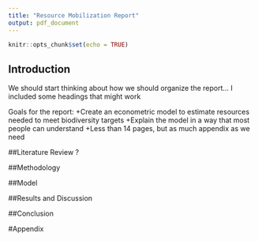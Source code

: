 ```yaml
---
title: "Resource Mobilization Report"
output: pdf_document
---
```


```r
knitr::opts_chunk$set(echo = TRUE)
```

## Introduction

We should start thinking about how we should organize the report... I included some headings that might work

Goals for the report:
  +Create an econometric model to estimate resources needed to meet biodiversity targets
  +Explain the model in a way that most people can understand
  +Less than 14 pages, but as much appendix as we need
  
##Literature Review ? 

##Methodology

##Model

##Results and Discussion

##Conclusion

#Appendix
  

  